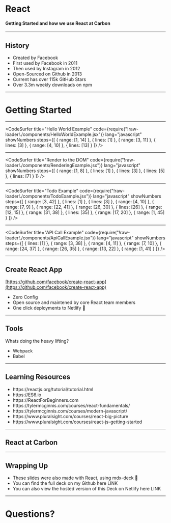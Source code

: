 

<Head>
  <title>React - Getting Started</title>
</Head>

# React

#### Getting Started and how we use React at Carbon

---

## History

<ul style={{ textAlign: "left" }}>
  <Appear>
    <li>Created by Facebook</li>
    <li>First used by Facebook in 2011</li>
    <li>Then used by Instagram in 2012</li>
    <li>Open-Sourced on Github in 2013</li>
    <li>Current has over 115k GitHub Stars</li>
    <li>Over 3.3m weekly downloads on npm</li>
  </Appear>
</ul>

---

# Getting Started

---

<CodeSurfer
  title="Hello World Example"
  code={require("!raw-loader!./components/HelloWorldExample.jsx")}
  lang="javascript"
  showNumbers
  steps={[
    { range: [1, 14] },
    { lines: [1] },
    { range: [3, 11] },
    { lines: [3] },
    { range: [4, 10] },
    { lines: [13] }
  ]}
/>

---

<CodeSurfer
  title="Render to the DOM"
  code={require("!raw-loader!./components/RenderingExample.jsx")}
  lang="javascript"
  showNumbers
  steps={[
    { range: [1, 8] },
    { lines: [1] },
    { lines: [3] },
    { lines: [5] },
    { lines: [7] }
  ]}
/>

---

<CodeSurfer
  title="Todo Example"
  code={require("!raw-loader!./components/TodoExample.jsx")}
  lang="javascript"
  showNumbers
  steps={[
    { range: [3, 42] },
    { lines: [1] },
    { lines: [3] },
    { range: [4, 10] },
    { range: [7, 9] },
    { range: [22, 41] },
    { range: [26, 30] },
    { lines: [26] },
    { range: [12, 15] },
    { range: [31, 38] },
    { lines: [35] },
    { range: [17, 20] },
    { range: [1, 45] }
  ]}
/>

---

<CodeSurfer
  title="API Call Example"
  code={require("!raw-loader!./components/ApiCallExample.jsx")}
  lang="javascript"
  showNumbers
  steps={[
    { lines: [1] },
    { range: [3, 38] },
    { range: [4, 11] },
    { range: [7, 10] },
    { range: [24, 37] },
    { range: [26, 35] },
    { range: [13, 22] },
    { range: [1, 41] }
  ]}
/>

---

## Create React App

[https://github.com/facebook/create-react-app](https://github.com/facebook/create-react-app)

<ul style={{ textAlign: "left" }}>
  <Appear>
    <li>Zero Config</li>
    <li>Open source and maintened by core React team members</li>
    <li>One click deployments to Netlify 🎉</li>
  </Appear>
</ul>

---

## Tools

Whats doing the heavy lifting?

<ul style={{ textAlign: "left" }}>
  <Appear>
    <li>Webpack</li>
    <li>Babel</li>
  </Appear>
</ul>

---

## Learning Resources

<ul style={{ textAlign: "left" }}>
  <Appear>
    <li>https://reactjs.org/tutorial/tutorial.html</li>
    <li>https://ES6.io</li>
    <li>https://ReactForBeginners.com</li>
    <li>https://tylermcginnis.com/courses/react-fundamentals/</li>
    <li>https://tylermcginnis.com/courses/modern-javascript/</li>
    <li>https://www.pluralsight.com/courses/react-big-picture</li>
    <li>https://www.pluralsight.com/courses/react-js-getting-started</li>
  </Appear>
</ul>

---

## React at Carbon

---

## Wrapping Up

<ul style={{ textAlign: "left" }}>
  <Appear>
    <li>These slides were also made with React, using mdx-deck 🎉</li>
    <li>You can find the full deck on my Github here LINK</li>
    <li>
      You can also view the hosted version of this Deck on Netlify here LINK
    </li>
  </Appear>
</ul>

---

# Questions?
